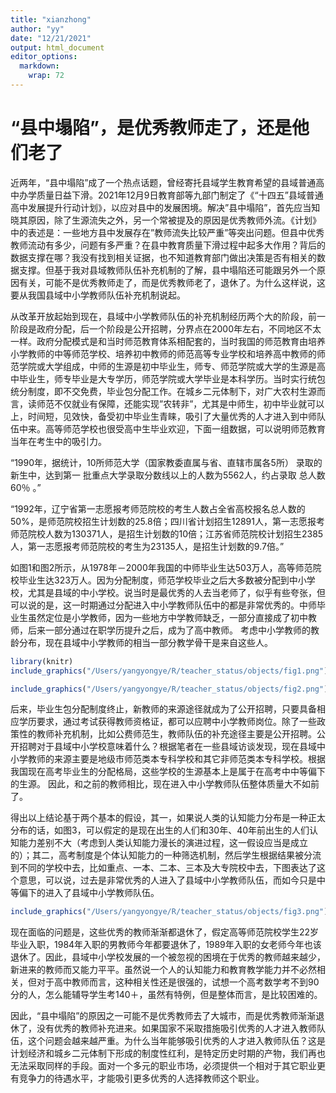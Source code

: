 ```yaml
---
title: "xianzhong"
author: "yy"
date: "12/21/2021"
output: html_document
editor_options: 
  markdown: 
    wrap: 72
---
```


# "县中塌陷"，是优秀教师走了，还是他们老了

近两年，"县中塌陷"成了一个热点话题，曾经寄托县域学生教育希望的县域普通高中办学质量日益下滑。2021年12月9日教育部等九部门制定了《"十四五"县域普通高中发展提升行动计划》，以应对县中的发展困境。解决"县中塌陷"，首先应当知晓其原因，除了生源流失之外，另一个常被提及的原因是优秀教师外流。《计划》中的表述是：一些地方县中发展存在"教师流失比较严重"等突出问题。但县中优秀教师流动有多少，问题有多严重？在县中教育质量下滑过程中起多大作用？背后的数据支撑在哪？我没有找到相关证据，也不知道教育部门做出决策是否有相关的数据支撑。但基于我对县域教师队伍补充机制的了解，县中塌陷还可能跟另外一个原因有关，可能不是优秀教师走了，而是优秀教师老了，退休了。为什么这样说，这要从我国县域中小学教师队伍补充机制说起。

从改革开放起始到现在，县域中小学教师队伍的补充机制经历两个大的阶段，前一阶段是政府分配，后一个阶段是公开招聘，分界点在2000年左右，不同地区不太一样。政府分配模式是和当时师范教育体系相配套的，当时我国的师范教育由培养小学教师的中等师范学校、培养初中教师的师范高等专业学校和培养高中教师的师范学院或大学组成，中师的生源是初中毕业生，师专、师范学院或大学的生源是高中毕业生，师专毕业是大专学历，师范学院或大学毕业是本科学历。当时实行统包统分制度，即不交免费，毕业包分配工作。在城乡二元体制下，对广大农村生源而言，读师范不仅就业有保障，还能实现"农转非"，尤其是中师生，初中毕业就可以上，时间短，见效快，备受初中毕业生青睐，吸引了大量优秀的人才进入到中师队伍中来。高等师范学校也很受高中生毕业欢迎，下面一组数据，可以说明师范教育当年在考生中的吸引力。

"1990年，据统计，10所师范大学（国家教委直属与省、直辖市属各5所）
录取的新生中，达到第一 批重点大学录取分数线以上的人数为5562人，约占录取
总人数60％ 。"

"1992年，辽宁省第一志愿报考师范院校的考生人数占全省高校报名总人数的50%，是师范院校招生计划数的25.8倍；四川省计划招生12891人，第一志愿报考师范院校人数为130371人，是招生计划数的10倍；江苏省师范院校计划招生2385人，第一志愿报考师范院校的考生为23135人，是招生计划数的9.7倍。"

如图1和图2所示，从1978年－2000年我国的中师毕业生达503万人，高等师范院校毕业生达323万人。因为分配制度，师范学校毕业之后大多数被分配到中小学校，尤其是县域的中小学校。说当时是最优秀的人去当老师了，似乎有些夸张，但可以说的是，这一时期通过分配进入中小学教师队伍中的都是非常优秀的。中师毕业生虽然定位是小学教师，因为一些地方中学教师缺乏，一部分直接成了初中教师，后来一部分通过在职学历提升之后，成为了高中教师。
考虑中小学教师的教龄分布，现在县域中小学教师的相当一部分教学骨干是来自这些人。

```r
library(knitr)
include_graphics("/Users/yangyongye/R/teacher_status/objects/fig1.png")
```

```r
include_graphics("/Users/yangyongye/R/teacher_status/objects/fig2.png")
```

后来，毕业生包分配制度终止，新教师的来源途径就成为了公开招聘，只要具备相应学历要求，通过考试获得教师资格证，都可以应聘中小学教师岗位。除了一些政策性的教师补充机制，比如公费师范生，教师队伍的补充途径主要是公开招聘。公开招聘对于县域中小学校意味着什么？根据笔者在一些县域访谈发现，现在县域中小学教师的来源主要是地级市师范类本专科学校和其它非师范类本专科学校。根据我国现在高考毕业生的分配格局，这些学校的生源基本上是属于在高考中中等偏下的生源。
因此，和之前的教师相比，现在进入中小学教师队伍整体质量大不如前了。

得出以上结论基于两个基本的假设，其一，如果说人类的认知能力分布是一种正太分布的话，如图3，可以假定的是现在出生的人们和30年、40年前出生的人们认知能力差别不大（考虑到人类认知能力漫长的演进过程，这一假设应当是成立的）；其二，高考制度是个体认知能力的一种筛选机制，然后学生根据结果被分流到不同的学校中去，比如重点、一本、二本、三本及大专院校中去，下图表达了这个意思，可以说，过去是非常优秀的人进入了县域中小学教师队伍，而如今只是中等偏下的进入了县域中小学教师队伍。

```r
include_graphics("/Users/yangyongye/R/teacher_status/objects/fig3.png")
```

现在面临的问题是，这些优秀的教师渐渐都退休了，假定高等师范院校学生22岁毕业入职，1984年入职的男教师今年都要退休了，1989年入职的女老师今年也该退休了。因此，县域中小学校发展的一个被忽视的困境在于优秀的教师越来越少，新进来的教师而又能力平平。虽然说一个人的认知能力和教育教学能力并不必然相关，但对于高中教师而言，这种相关性还是很强的，试想一个高考数学考不到90分的人，怎么能辅导学生考140＋，虽然有特例，但是整体而言，是比较困难的。

因此，"县中塌陷"的原因之一可能不是优秀教师去了大城市，而是优秀教师渐渐退休了，没有优秀的教师补充进来。如果国家不采取措施吸引优秀的人才进入教师队伍，这个问题会越来越严重。为什么当年能够吸引优秀的人才进入教师队伍？这是计划经济和城乡二元体制下形成的制度性红利，是特定历史时期的产物，我们再也无法采取同样的手段。面对一个多元的职业市场，必须提供一个相对于其它职业更有竞争力的待遇水平，才能吸引更多优秀的人选择教师这个职业。
